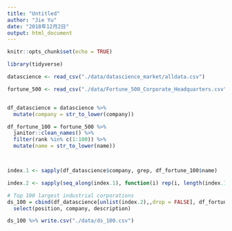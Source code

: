 ```yaml
---
title: "Untitled"
author: "Jie Yu"
date: "2018年12月2日"
output: html_document
---
```


```r
knitr::opts_chunk$set(echo = TRUE)

library(tidyverse)
```


```r
datascience <- read_csv("./data/datascience_market/alldata.csv")

fortune_500 <- read_csv("./data/Fortune_500_Corporate_Headquarters.csv")


df_datascience = datascience %>% 
  mutate(company = str_to_lower(company))

df_fortune_100 = fortune_500 %>% 
  janitor::clean_names() %>% 
  filter(rank %in% c(1:100)) %>% 
  mutate(name = str_to_lower(name))



index.1 <- sapply(df_datascience$company, grep, df_fortune_100$name)

index.2 <- sapply(seq_along(index.1), function(i) rep(i, length(index.1[[i]])))

# Top 100 largest industrial corporations 
ds_100 = cbind(df_datascience[unlist(index.2),,drop = FALSE], df_fortune_100[unlist(index.1),,drop = FALSE]) %>% 
  select(position, company, description)

ds_100 %>% write.csv("./data/ds_100.csv")
```

